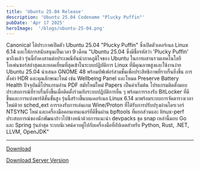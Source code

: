 ```yaml
---
title: 'Ubuntu 25.04 Release'
description: 'Ubuntu 25.04 Codename "Plucky Puffin"'
pubDate: 'Apr 17 2025'
heroImage:  '/blogs/ubuntu-25-04.png'
---
```

Canonical ได้ประกาศเปิดตัว Ubuntu 25.04 "Plucky Puffin" ซึ่งเปิดตัวเคอร์เนล Linux 6.14 และให้การสนับสนุนเป็นเวลา 9 เดือน "Ubuntu 25.04 ซึ่งมีชื่อรหัสว่า 'Plucky Puffin' มาถึงแล้ว รุ่นนี้ยังคงสานต่อประเพณีอันน่าภาคภูมิใจของ Ubuntu ในการผสานรวมเทคโนโลยีโอเพ่นซอร์สล่าสุดและยอดเยี่ยมที่สุดเข้าในระบบปฏิบัติการ Linux ที่มีคุณภาพสูงและใช้งานง่าย Ubuntu 25.04 นำเสนอ GNOME 48 พร้อมบัฟเฟอร์สามชั้นเพื่อประสิทธิภาพที่ราบรื่นยิ่งขึ้น การตั้งค่า HDR และคุณลักษณะใหม่ เช่น Wellbeing Panel และโหมด Preserve Battery Health ปัจจุบันมีโปรแกรมอ่าน PDF สมัยใหม่ใหม่ Papers เป็นค่าเริ่มต้น โปรแกรมติดตั้งมอบประสบการณ์ที่ราบรื่นยิ่งขึ้นเมื่อติดตั้งร่วมกับระบบปฏิบัติการอื่น ๆ พร้อมการรองรับ BitLocker ที่ดีขึ้นและการแบ่งพาร์ติชั่นขั้นสูง รุ่นนี้สร้างขึ้นบนเคอร์เนล Linux 6.14 มาพร้อมระบบการจัดตารางเวลาใหม่ด้วย sched_ext การรองรับการเล่นเกม Wine/Proton ที่ได้รับการปรับปรุงผ่านไดรเวอร์ NTSYNC ใหม่ และเครื่องมือคอนเทนเนอร์ที่ดีขึ้นผ่าน bpftools ที่แยกส่วนและ linux-perf ประสบการณ์ของนักพัฒนาก้าวไปข้างหน้าด้วยการแนะนำ devpacks ชุด snap เหล่านี้มอบ Go และ Spring รุ่นล่าสุด ระบบนิเวศน์ควบคู่ไปกับเครื่องมือที่อัปเดตสำหรับ Python, Rust, .NET, LLVM, OpenJDK"

---

[Download](https://releases.ubuntu.com/25.04/ubuntu-25.04-desktop-amd64.iso)

[Download Server Version](https://releases.ubuntu.com/25.04/ubuntu-25.04-live-server-amd64.iso)